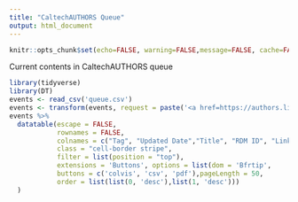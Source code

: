 ```yaml
---
title: "CaltechAUTHORS Queue"
output: html_document
---
```


```r
knitr::opts_chunk$set(echo=FALSE, warning=FALSE,message=FALSE, cache=FALSE)
```

Current contents in CaltechAUTHORS queue

```r
library(tidyverse)
library(DT)
events <- read_csv('queue.csv')
events <- transform(events, request = paste('<a href=https://authors.library.caltech.edu//communities/caltechauthors/requests/',request,'>',request,'</a>',sep=""))
events %>%
  datatable(escape = FALSE,
            rownames = FALSE, 
            colnames = c("Tag", "Updated Date","Title", "RDM ID", "Link"),
            class = "cell-border stripe", 
            filter = list(position = "top"),
            extensions = 'Buttons', options = list(dom = 'Bfrtip',
            buttons = c('colvis', 'csv', 'pdf'),pageLength = 50,
            order = list(list(0, 'desc'),list(1, 'desc')))
  )

```

